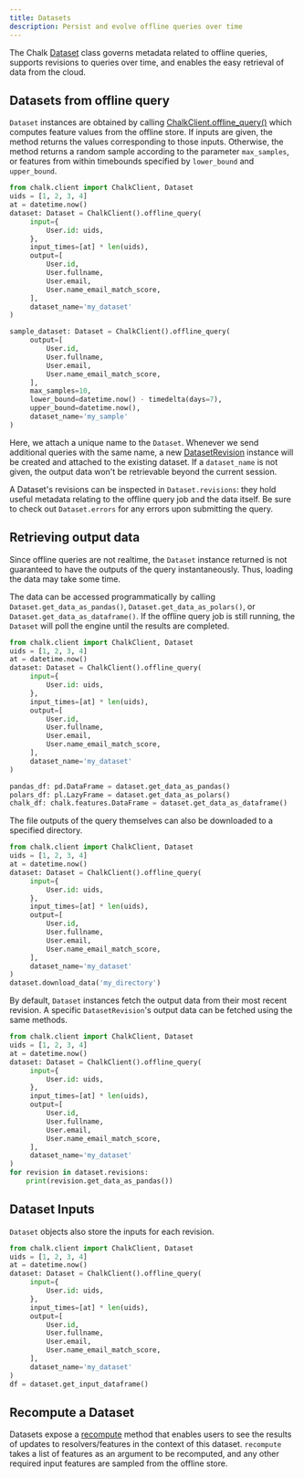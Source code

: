 ```yaml
---
title: Datasets
description: Persist and evolve offline queries over time
---
```


The Chalk [Dataset](/api-docs#Dataset) class governs metadata related to offline queries,
supports revisions to queries over time, and enables the easy retrieval
of data from the cloud.

## Datasets from offline query

`Dataset` instances are obtained by calling [ChalkClient.offline_query()](/api-docs#ChalkClient.offline_query)
which computes feature values from the offline store.
If inputs are given, the method returns the values corresponding to those inputs.
Otherwise, the method returns a random sample according to the parameter `max_samples`,
or features from within timebounds specified by `lower_bound` and `upper_bound`.

```py
from chalk.client import ChalkClient, Dataset
uids = [1, 2, 3, 4]
at = datetime.now()
dataset: Dataset = ChalkClient().offline_query(
     input={
         User.id: uids,
     },
     input_times=[at] * len(uids),
     output=[
         User.id,
         User.fullname,
         User.email,
         User.name_email_match_score,
     ],
     dataset_name='my_dataset'
)

sample_dataset: Dataset = ChalkClient().offline_query(
     output=[
         User.id,
         User.fullname,
         User.email,
         User.name_email_match_score,
     ],
     max_samples=10,
     lower_bound=datetime.now() - timedelta(days=7),
     upper_bound=datetime.now(),
     dataset_name='my_sample'
)
```

Here, we attach a unique name to the `Dataset`. Whenever we send additional
queries with the same name, a new [DatasetRevision](/api-docs#DatasetRevision) instance will be created
and attached to the existing dataset.
If a `dataset_name` is not given, the output data won't be retrievable beyond the current session.

A Dataset's revisions can be inspected in `Dataset.revisions`:
they hold useful metadata relating to the offline query job and the data itself.
Be sure to check out `Dataset.errors` for any errors upon submitting the query.

## Retrieving output data

Since offline queries are not realtime, the `Dataset` instance returned
is not guaranteed to have the outputs of the query instantaneously.
Thus, loading the data may take some time.

The data can be accessed programmatically by calling
`Dataset.get_data_as_pandas()`,  `Dataset.get_data_as_polars()`, or `Dataset.get_data_as_dataframe()`.
If the offline query job is still running, the `Dataset` will poll the engine until the
results are completed.

```py
from chalk.client import ChalkClient, Dataset
uids = [1, 2, 3, 4]
at = datetime.now()
dataset: Dataset = ChalkClient().offline_query(
     input={
         User.id: uids,
     },
     input_times=[at] * len(uids),
     output=[
         User.id,
         User.fullname,
         User.email,
         User.name_email_match_score,
     ],
     dataset_name='my_dataset'
)

pandas_df: pd.DataFrame = dataset.get_data_as_pandas()
polars_df: pl.LazyFrame = dataset.get_data_as_polars()
chalk_df: chalk.features.DataFrame = dataset.get_data_as_dataframe()
```

The file outputs of the query themselves can also be downloaded to a specified directory.

```py
from chalk.client import ChalkClient, Dataset
uids = [1, 2, 3, 4]
at = datetime.now()
dataset: Dataset = ChalkClient().offline_query(
     input={
         User.id: uids,
     },
     input_times=[at] * len(uids),
     output=[
         User.id,
         User.fullname,
         User.email,
         User.name_email_match_score,
     ],
     dataset_name='my_dataset'
)
dataset.download_data('my_directory')
```

By default, `Dataset` instances fetch the output data from their most recent revision.
A specific `DatasetRevision`'s output data can be fetched using the same methods.

```py
from chalk.client import ChalkClient, Dataset
uids = [1, 2, 3, 4]
at = datetime.now()
dataset: Dataset = ChalkClient().offline_query(
     input={
         User.id: uids,
     },
     input_times=[at] * len(uids),
     output=[
         User.id,
         User.fullname,
         User.email,
         User.name_email_match_score,
     ],
     dataset_name='my_dataset'
)
for revision in dataset.revisions:
    print(revision.get_data_as_pandas())
```

## Dataset Inputs

`Dataset` objects also store the inputs for each revision.

```py
from chalk.client import ChalkClient, Dataset
uids = [1, 2, 3, 4]
at = datetime.now()
dataset: Dataset = ChalkClient().offline_query(
     input={
         User.id: uids,
     },
     input_times=[at] * len(uids),
     output=[
         User.id,
         User.fullname,
         User.email,
         User.name_email_match_score,
     ],
     dataset_name='my_dataset'
)
df = dataset.get_input_dataframe()
```


## Recompute a Dataset

Datasets expose a [recompute](/api-docs#Dataset.recompute) method
that enables users to see the results of updates to resolvers/features in the context of this dataset.
`recompute` takes a list of features as an argument to be recomputed,
and any other required input features are sampled from the offline store.
